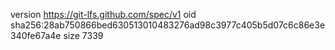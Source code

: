 version https://git-lfs.github.com/spec/v1
oid sha256:28ab750866bed630513010483276ad98c3977c405b5d07c6c86e3e340fe67a4e
size 7339
